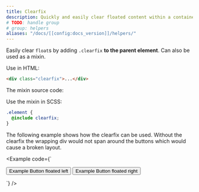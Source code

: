 ```yaml
---
title: Clearfix
description: Quickly and easily clear floated content within a container by adding a clearfix utility.
# TODO: handle group
# group: helpers
aliases: "/docs/[[config:docs_version]]/helpers/"
---
```


Easily clear `float`s by adding `.clearfix` **to the parent element**. Can also be used as a mixin.

Use in HTML:

```html
<div class="clearfix">...</div>
```

The mixin source code:

<ScssDocs name="clearfix" file="scss/mixins/_clearfix.scss" />

Use the mixin in SCSS:

```scss
.element {
  @include clearfix;
}
```

The following example shows how the clearfix can be used. Without the clearfix the wrapping div would not span around the buttons which would cause a broken layout.

<Example code={`<div class="bg-info clearfix">
  <button type="button" class="btn btn-secondary float-start">Example Button floated left</button>
  <button type="button" class="btn btn-secondary float-end">Example Button floated right</button>
</div>`} />
